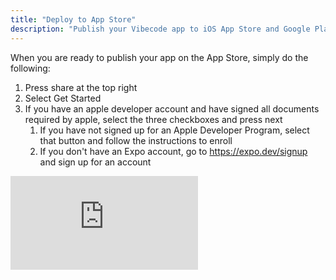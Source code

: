 ```yaml
---
title: "Deploy to App Store"
description: "Publish your Vibecode app to iOS App Store and Google Play Store"
---
```


When you are ready to publish your app on the App Store, simply do the following:

1. Press share at the top right
2. Select Get Started
3. If you have an apple developer account and have signed all documents required by apple, select the three checkboxes and press next
   1. If you have not signed up for an Apple Developer Program, select that button and follow the instructions to enroll
   2. If you don't have an Expo account, go to https://expo.dev/signup and sign up for an account

<iframe src="https://www.youtube.com/embed/bJYwrB31PsQ" title="YouTube video player" frameborder="0" className="w-full aspect-video rounded-xl" allow="accelerometer; autoplay; clipboard-write; encrypted-media; gyroscope; picture-in-picture; web-share" allowfullscreen />